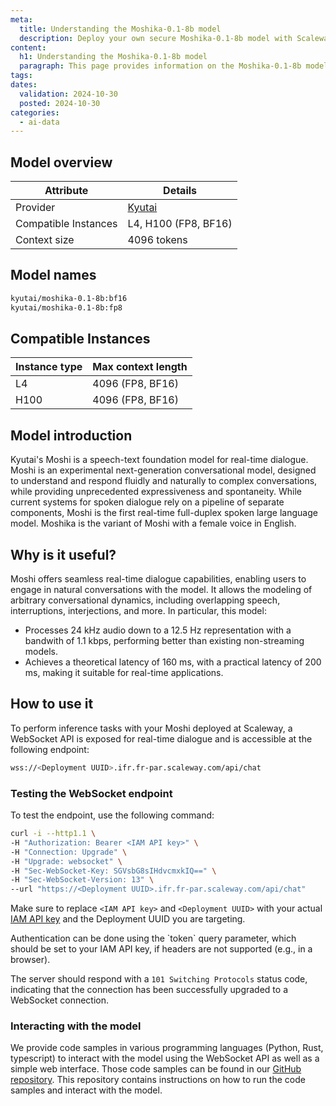 ```yaml
---
meta:
  title: Understanding the Moshika-0.1-8b model
  description: Deploy your own secure Moshika-0.1-8b model with Scaleway Managed Inference. Privacy-focused, fully managed.
content:
  h1: Understanding the Moshika-0.1-8b model
  paragraph: This page provides information on the Moshika-0.1-8b model
tags:
dates:
  validation: 2024-10-30
  posted: 2024-10-30
categories:
  - ai-data
---
```


## Model overview

| Attribute       | Details                            |
|-----------------|------------------------------------|
| Provider        | [Kyutai](https://github.com/kyutai-labs/moshi)  |
| Compatible Instances | L4, H100 (FP8, BF16)    |
| Context size | 4096 tokens   |

## Model names

```bash
kyutai/moshika-0.1-8b:bf16
kyutai/moshika-0.1-8b:fp8
```

## Compatible Instances

| Instance type  | Max context length |
| ------------- |-------------|
| L4      | 4096 (FP8, BF16) | 
| H100      | 4096 (FP8, BF16) |

## Model introduction

Kyutai's Moshi is a speech-text foundation model for real-time dialogue.
Moshi is an experimental next-generation conversational model, designed to understand and respond fluidly and naturally to complex conversations, while providing unprecedented expressiveness and spontaneity.
While current systems for spoken dialogue rely on a pipeline of separate components, Moshi is the first real-time full-duplex spoken large language model.
Moshika is the variant of Moshi with a female voice in English.

## Why is it useful?

Moshi offers seamless real-time dialogue capabilities, enabling users to engage in natural conversations with the model.
It allows the modeling of arbitrary conversational dynamics, including overlapping speech, interruptions, interjections, and more.
In particular, this model:
- Processes 24 kHz audio down to a 12.5 Hz representation with a bandwith of 1.1 kbps, performing better than existing non-streaming models.
- Achieves a theoretical latency of 160 ms, with a practical latency of 200 ms, making it suitable for real-time applications.

## How to use it

To perform inference tasks with your Moshi deployed at Scaleway, a WebSocket API is exposed for real-time dialogue and is accessible at the following endpoint:

```bash
wss://<Deployment UUID>.ifr.fr-par.scaleway.com/api/chat
```

### Testing the WebSocket endpoint

To test the endpoint, use the following command:

```bash
curl -i --http1.1 \
-H "Authorization: Bearer <IAM API key>" \
-H "Connection: Upgrade" \
-H "Upgrade: websocket" \
-H "Sec-WebSocket-Key: SGVsbG8sIHdvcmxkIQ==" \
-H "Sec-WebSocket-Version: 13" \
--url "https://<Deployment UUID>.ifr.fr-par.scaleway.com/api/chat"
```

Make sure to replace `<IAM API key>` and `<Deployment UUID>` with your actual [IAM API key](/iam/how-to/create-api-keys/) and the Deployment UUID you are targeting.

<Message type="tip">
  Authentication can be done using the `token` query parameter, which should be set to your IAM API key, if headers are not supported (e.g., in a browser).
</Message>

The server should respond with a `101 Switching Protocols` status code, indicating that the connection has been successfully upgraded to a WebSocket connection.

### Interacting with the model

We provide code samples in various programming languages (Python, Rust, typescript) to interact with the model using the WebSocket API as well as a simple web interface.
Those code samples can be found in our [GitHub repository](https://github.com/scaleway/moshi-client-examples).
This repository contains instructions on how to run the code samples and interact with the model.